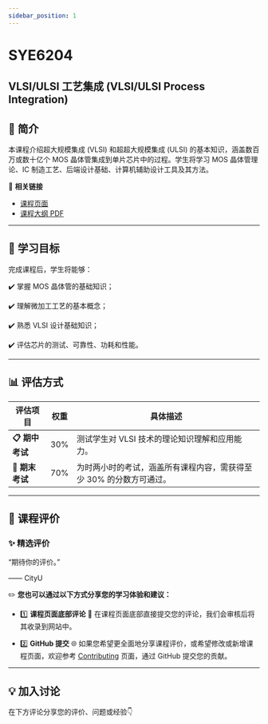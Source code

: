 ```yaml
---
sidebar_position: 1
---
```


# SYE6204
## VLSI/ULSI 工艺集成 (VLSI/ULSI Process Integration)

## **📘 简介**
本课程介绍超大规模集成 (VLSI) 和超超大规模集成 (ULSI) 的基本知识，涵盖数百万或数十亿个 MOS 晶体管集成到单片芯片中的过程。学生将学习 MOS 晶体管理论、IC 制造工艺、后端设计基础、计算机辅助设计工具及其方法。

🔗 **相关链接**
- [课程页面](https://www.cityu.edu.hk/catalogue/pg/202526/course/SYE6204.htm)
- [课程大纲 PDF](https://www.cityu.edu.hk/catalogue/pg/202526/course/SYE6204.pdf)

---

## **🎯 学习目标**

完成课程后，学生将能够：

✔️ 掌握 MOS 晶体管的基础知识；

✔️ 理解微加工工艺的基本概念；

✔️ 熟悉 VLSI 设计基础知识；

✔️ 评估芯片的测试、可靠性、功耗和性能。

---

## **📊 评估方式**

| **评估项目**           | **权重** | **具体描述**                                                                                       |
|-----------------------|---------|---------------------------------------------------------------------------------------------------|
| **📋 期中考试**         | 30%      | 测试学生对 VLSI 技术的理论知识理解和应用能力。                                                        |
| **📝 期末考试**         | 70%      | 为时两小时的考试，涵盖所有课程内容，需获得至少 30% 的分数方可通过。                                          |

---

## **💬 课程评价**

### ✨ **精选评价**
<div className={commentStyles.commentBox}>
    <p className={commentStyles.commentText}>
        “期待你的评价。”
    </p>
    <p className={commentStyles.commentAuthor}>—— CityU</p>
</div>

✏️ **您也可以通过以下方式分享您的学习体验和建议：**

- 1️⃣ **课程页面底部评论**
💬 在课程页面底部直接提交您的评论，我们会审核后将其收录到网站中。

- 2️⃣ **GitHub 提交**
🌐 如果您希望更全面地分享课程评价，或希望修改或新增课程页面，欢迎参考 [Contributing](/contributing) 页面，通过 GitHub 提交您的贡献。

---

## **💡 加入讨论**

在下方评论分享您的评价、问题或经验👇
<Utterances />